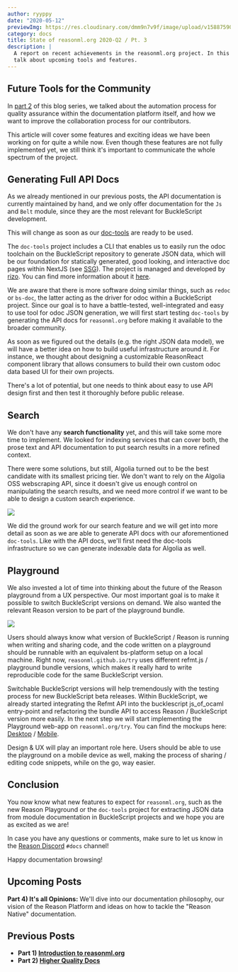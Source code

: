```yaml
---
author: ryyppy
date: "2020-05-12"
previewImg: https://res.cloudinary.com/dmm9n7v9f/image/upload/v1588759056/Reason%20Association/reasonml.org/state-of-reasonml-org-q2-2020_ngvmtc.jpg
category: docs
title: State of reasonml.org 2020-Q2 / Pt. 3
description: |
  A report on recent achievements in the reasonml.org project. In this part we
  talk about upcoming tools and features. 
---
```



## Future Tools for the Community

In [part 2](/blog/state-of-reasonml-org-2020-q2-pt2) of this blog series, we talked about the automation process for quality assurance within the documentation platform itself, and how we want to improve the collaboration process for our contributors.

This article will cover some features and exciting ideas we have been working on for quite a while now. Even though these features are not fully implemented yet, we still think it's important to communicate the whole spectrum of the project.


## Generating Full API Docs

As we already mentioned in our previous posts, the API documentation is currently maintained by hand, and we only offer documentation for the `Js` and `Belt` module, since they are the most relevant for BuckleScript development.

This will change as soon as our [doc-tools](https://github.com/reason-association/doc-tools) are ready to be used.
 
The `doc-tools` project includes a CLI that enables us to easily run the odoc toolchain on the BuckleScript repository to generate JSON data, which will be our foundation for statically generated, good looking, and interactive doc pages within NextJS (see [SSG](https://nextjs.org/docs/basic-features/data-fetching#getstaticprops-static-generation)). The project is managed and developed by [rizo](https://github.com/rizo). You can find more information about it [here](https://www.reason-association.org/projects/doc-tools).

We are aware that there is more software doing similar things, such as `redoc` or `bs-doc`, the latter acting as the driver for odoc within a BuckleScript project. Since our goal is to have a battle-tested, well-integrated and easy to use tool for odoc JSON generation, we will first start testing `doc-tools` by generating the API docs for `reasonml.org` before making it available to the broader community.

As soon as we figured out the details (e.g. the right JSON data model), we will have a better idea on how to build useful infrastructure around it. For instance, we thought about designing a customizable ReasonReact component library that allows consumers to build their own custom odoc data based UI for their own projects.

There's a lot of potential, but one needs to think about easy to use API design first and then test it thoroughly before public release.

## Search

We don't have any **search functionality** yet, and this will take some more time to implement. We looked for indexing services that can cover both, the prose text and API documentation to put search results in a more refined context.

There were some solutions, but still, Algolia turned out to be the best candidate with its smallest pricing tier. We don't want to rely on the Algolia OSS webscraping API, since it doesn't give us enough control on manipulating the search results, and we need more control if we want to be able to design a custom search experience.

<Image src="https://res.cloudinary.com/dmm9n7v9f/image/upload/v1589267400/Reason%20Association/reasonml.org/search-mockup_bdms5r.jpg" withShadow={true} caption="A unified search overlay mockup for prose & API content" />

We did the ground work for our search feature and we will get into more detail as soon as we are able to generate API docs with our aforementioned `doc-tools`. Like with the API docs, we'll first need the doc-tools infrastructure so we can generate indexable data for Algolia as well.

## Playground

We also invested a lot of time into thinking about the future of the Reason playground from a UX perspective. Our most important goal is to make it possible to switch BuckleScript versions on demand. We also wanted the relevant Reason version to be part of the playground bundle. 

<Image src="https://res.cloudinary.com/dmm9n7v9f/image/upload/v1589268285/Reason%20Association/reasonml.org/playground-mockup_symtzn.jpg" withShadow={true} caption="UI mockup for the new playground (Desktop version)" />

Users should always know what version of BuckleScript / Reason is running when writing and sharing code, and the code written on a playground should be runnable with an equivalent bs-platform setup on a local machine. Right now, `reasonml.github.io/try` uses different refmt.js / playground bundle versions, which makes it really hard to write reproducible code for the same BuckleScript version.

Switchable BuckleScript versions will help tremendously with the testing process for new BuckleScript beta releases. Within BuckleScript, we already started integrating the Refmt API into the bucklescript js_of_ocaml entry-point and refactoring the bundle API to access Reason / BuckleScript version more easily. In the next step we will start implementing the Playground web-app on `reasonml.org/try`. You can find the mockups here: [Desktop](https://xd.adobe.com/spec/1cd19c3a-a0bb-4f93-4e11-725589888696-6ae0/screen/e8559ac4-5e35-430b-83f3-e4ad8c1e274c/Reason-1400-Playground) / [Mobile](https://xd.adobe.com/spec/1cd19c3a-a0bb-4f93-4e11-725589888696-6ae0/screen/adfe80dc-6bc1-40a5-9975-aa062e63cdc5/Reason-Playground).

Design & UX will play an important role here. Users should be able to use the playground on a mobile device as well, making the process of sharing / editing code snippets, while on the go, way easier.

## Conclusion

You now know what new features to expect for `reasonml.org`, such as the new Reason Playground or the `doc-tools` project for extracting JSON data from module documentation in BuckleScript projects and we hope you are as excited as we are!

In case you have any questions or comments, make sure to let us know in the [Reason Discord](https://discord.gg/reasonml) `#docs` channel!

Happy documentation browsing!

## Upcoming Posts

**Part 4) It's all Opinions:**
We'll dive into our documentation philosophy, our vision of the Reason Platform and ideas on how to tackle the "Reason Native" documentation.

## Previous Posts

- **Part 1) [Introduction to reasonml.org](/blog/state-of-reasonml-org-2020-q2-pt1)**
- **Part 2) [Higher Quality Docs](/blog/state-of-reasonml-org-2020-q2-pt1)**
